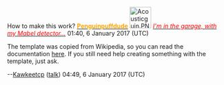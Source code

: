 How to make this work? [[User:Penguinpuffdude|<font color="orange">'''Penguinpuffdude'''</font>]] [[File:Acousticguin.PNG|50px|link=]] [[User talk:Penguinpuffdude|''<font color="red">I'm in the garage, with my Mabel detector...</font>'']] 01:40, 6 January 2017 (UTC)

The template was copied from Wikipedia, so you can read the documentation [https://en.wikipedia.org/wiki/Template:Mbox#Parameters here]. If you still need help creating something with the template, just ask.

--[[User:Kawkeetcp|Kawkeetcp]] ([[User talk:Kawkeetcp|talk]]) 04:49, 6 January 2017 (UTC)
